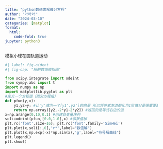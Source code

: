 ```yaml
---
title: "python数值求解微分方程"
author: "叶叶叶"
date: "2024-03-10"
categories: [matplot]
format:
  html:
    code-fold: true
jupyter: python3
---
```


模拟小球在圆轨道运动

```python
#| label: fig-oident
#| fig-cap: "解的数值模拟图"

from scipy.integrate import odeint
from sympy.abc import t
import numpy as np
import matplotlib.pyplot as plt
#定义一个方程组（微分方程组）
def pfun(y,x):
	y1,y2=y; #让'y'成为一个[y1',y2']的向量 所以将等式左边都化为1阶微分是很重要的
	return np.array([y2,-2*y1-2*y2]) #返回的是等式右边的值
x=np.arange(0,10,0.1) #创建自变量序列
soli=odeint(pfun,[0.0,1.0],x) #求数值解
plt.rc('font',size=16); plt.rc('font',family='SimHei')
plt.plot(x,soli[:,0],'r*',label="数值解")
plt.plot(x,np.exp(-x)*np.sin(x),'g',label="符号解曲线")
plt.legend()
plt.show()
```